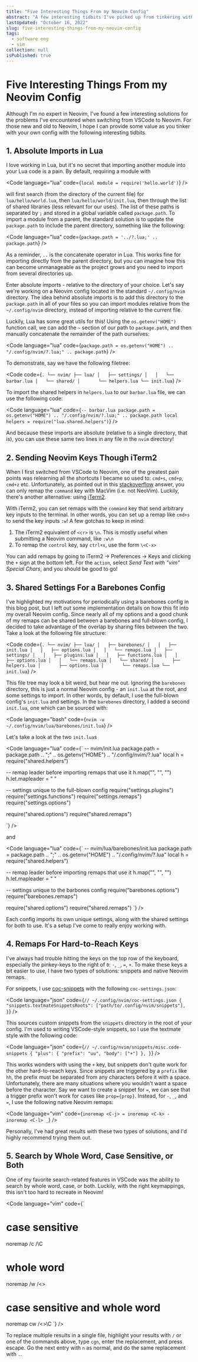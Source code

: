 ```yaml
---
title: "Five Interesting Things From my Neovim Config"
abstract: "A few interesting tidbits I've picked up from tinkering with my config"
lastUpdated: "October 16, 2022"
slug: five-interesting-things-from-my-neovim-config
tags:
  - software eng
  - vim
collection: null
isPublished: true
---
```


# Five Interesting Things From my Neovim Config

Although I'm no expert in Neovim, I've found a few interesting solutions for the problems I've encountered when switching from VSCode to Neovim. For those new and old to Neovim, I hope I can provide some value as you tinker with your own config with the following interesting tidbits.

## 1. Absolute Imports in Lua

I love working in Lua, but it's no secret that importing another module into your Lua code is a pain. By default, requiring a module with

<Code
  language="lua"
  code={`
local module = require('hello.world')
`}
/>

will first search (from the directory of the current file) for `lua/hello/world.lua`, then `lua/hello/world/init.lua`, then through the list of shared libraries (less relevant for our uses). The list of these paths is separated by `;` and stored in a global variable called `package.path`. To import a module from a parent, the standard solution is to update the `package.path` to include the parent directory, something like the following:

<Code
  language="lua"
  code={`
package.path = '../?.lua;' .. package.path
`}
/>

As a reminder, `..` is the concatenate operator in Lua. This works fine for importing directly from the parent directory, but you can imagine how this can become unmanageable as the project grows and you need to import from several directories up.

Enter absolute imports - relative to the directory of your choice. Let's say we're working on a Neovim config located in the standard `~/.config/nvim` directory. The idea behind absolute imports is to add this directory to the `package.path` in all of your files so you can import modules relative from the `~/.config/nvim` directory, instead of importing relative to the current file.

Luckily, Lua has some great utils for this! Using the `os.getenv("HOME")` function call, we can add the `~` section of our path to `package.path`, and then manually concatenate the remainder of the path ourselves:

<Code
  language="lua"
  code={`
package.path = os.getenv("HOME") .. "/.config/nvim/?.lua;" .. package.path
`}
/>

To demonstrate, say we have the following filetree:

<Code
  code={`
.
└── nvim/
    ├── lua/
    │   ├── settings/
    │   │   └── barbar.lua
    │   └── shared/
    │       └── helpers.lua
    └── init.lua
`}
/>

To import the shared helpers in `helpers.lua` to our `barbar.lua` file, we can use the following code:

<Code
  language="lua"
  code={`
-- barbar.lua
package.path = os.getenv("HOME") .. "/.config/nvim/?.lua;" .. package.path
local helpers = require("lua.shared.helpers")
`}
/>

And because these imports are absolute (relative to a single directory, that is), you can use these same two lines in any file in the `nvim` directory!

## 2. Sending Neovim Keys Though iTerm2

When I first switched from VSCode to Neovim, one of the greatest pain points was relearning all the shortcuts I became so used to: `cmd+s`, `cmd+p`, `cmd+z` etc. Unfortunately, as pointed out in this [stackoverflow](https://stackoverflow.com/a/40991167) answer, you can only remap the `command` key with MacVim (i.e. not NeoVim). Luckily, there's another alternative: using [iTerm2](https://iterm2.com/).

With iTerm2, you can set remaps with the `command` key that send arbitrary key inputs to the terminal. In other words, you can set up a remap like `cmd+s` to send the key inputs `:w`! A few gotchas to keep in mind:

1. The iTerm2 equivalent of `<cr>` is `\n`. This is mostly useful when submitting a Neovim command, like `:w\n`
2. To remap the `control` key, say `ctrl+x`, use the form `\<C-x>`

You can add remaps by going to iTerm2 -> Preferences -> Keys and clicking the `+` sign at the bottom left. For the `action`, select _Send Text with "vim" Special Chars_, and you should be good to go!

## 3. Shared Settings For a Barebones Config

I've highlighted my motivations for periodically using a barebones config in <Link href="/blog/sensible-vim-defaults">this</Link> blog post, but I left out some implementation details on how this fit into my overall Neovim config. Since nearly all of my options and a good chunk of my remaps can be shared between a barebones and full-blown config, I decided to take advantage of the overlap by sharing files between the two. Take a look at the following file structure:

<Code
  code={`
.
└── nvim/
    ├── lua/
    │   ├── barebones/
    │   │   ├── init.lua
    │   │   ├── options.lua
    │   │   └── remaps.lua
    │   ├── settings/
    │   │   ├── plugins.lua
    │   │   ├── functions.lua
    │   │   ├── options.lua
    │   │   └── remaps.lua
    │   └── shared/
    │       ├── helpers.lua
    │       ├── options.lua
    │       └── remaps.lua
    └── init.lua
`}
/>

This file tree may look a bit weird, but hear me out. Ignoring the `barebones` directory, this is just a normal Neovim config - an `init.lua` at the root, and some settings to import. In other words, by default, I use the full-blown config's `init.lua` and settings. In the `barebones` directory, I added a second `init.lua`, one which can be sourced with:

<Code
  language="bash"
  code={`
nvim -u ~/.config/nvim/lua/barebones/init.lua
`}
/>

Let's take a look at the two `init.lua`s

<Code language="lua" code={`
-- nvim/init.lua
package.path = package.path .. ";" .. os.getenv("HOME") .. "/.config/nvim/?.lua"
local h = require("shared.helpers")

-- remap leader before importing remaps that use it
h.map("", "<space>", "<nop>")
h.let.mapleader = " "

-- settings unique to the full-blown config
require("settings.plugins")
require("settings.functions")
require("settings.remaps")
require("settings.options")

require("shared.options")
require("shared.remaps")

`} />

and

<Code language="lua" code={`
-- nvim/lua/barebones/init.lua
package.path = package.path .. ";" .. os.getenv("HOME") .. "/.config/nvim/?.lua"
local h = require("shared.helpers")

-- remap leader before importing remaps that use it
h.map("", "<space>", "<nop>")
h.let.mapleader = " "

-- settings unique to the barbones config
require("barebones.options")
require("barebones.remaps")

require("shared.options")
require("shared.remaps")
`} />

Each config imports its own unique settings, along with the shared settings for both to use. It's a setup I've come to really enjoy working with.

## 4. Remaps For Hard-to-Reach Keys

I've always had trouble hitting the keys on the top row of the keyboard, especially the pinkey-keys to the right of `0`: `-`, `_`, `=`, `+`. To make these keys a bit easier to use, I have two types of solutions: snippets and native Neovim remaps.

For snippets, I use [coc-snippets](https://github.com/neoclide/coc-snippets) with the following `coc-settings.json`:

<Code
  language="json"
  code={`
// ~/.config/nvim/coc-settings.json
{
  "snippets.textmateSnippetsRoots": ["path/to/.config/nvim/snippets"],
}
`}
/>

This sources custom snippets from the `snippets` directory in the root of your config. I'm used to writing VSCode-style snippets, so I use the textmate style with the following code:

<Code
  language="json"
  code={`
// ~/.config/nvim/snippets/misc.code-snippets
{
  "plus": {
    "prefix": "uu",
    "body": ["+"]
  },
}
`}
/>

This works wonders with using the `+` key, but snippets don't quite work for the other hard-to-reach keys. Since snippets are triggered by a `prefix` like `hh`, the prefix must be separated from any characters before it with a space. Unfortunately, there are many situations where you wouldn't want a space before the character. Say we want to create a snippet for `=`, we can see that a trigger prefix won't work for cases like `prop={prop}`. Instead, for `-`, `_`, and `=`, I use the following native Neovim remaps:

<Code
  language="vim"
  code={`
inoremap <C-j> =
inoremap <C-k> -
inoremap <C-l> _
`}
/>

Personally, I've had great results with these two types of solutions, and I'd highly recommend trying them out.

## 5. Search by Whole Word, Case Sensitive, or Both

One of my favorite search-related features in VSCode was the ability to search by whole word, case, or both. Luckily, with the right keymappings, this isn't too hard to recreate in Neovim!

<Code language="vim" code={`
# case sensitive
noremap <leader>/c /\C<left><left>

# whole word
noremap <leader>/w /\<\><left><left>

# case sensitive and whole word
noremap <leader>cw /\<\>\C<left><left><left><left>
`} />

To replace multiple results in a single file, highlight your results with `/` or one of the commands above, type `cgn`, enter the replacement, and press escape. Go the next entry with `n` as normal, and do the same replacement with `.`.
